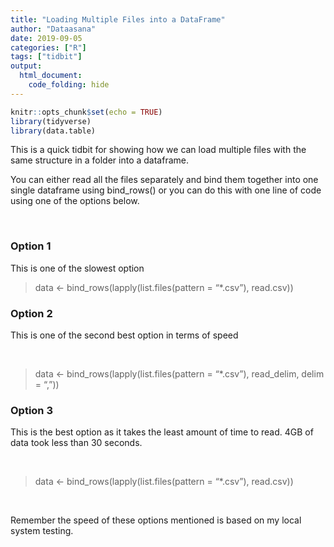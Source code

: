 ```yaml
---
title: "Loading Multiple Files into a DataFrame"
author: "Dataasana"
date: 2019-09-05
categories: ["R"]
tags: ["tidbit"]
output:
  html_document:
    code_folding: hide
---
```


```r

knitr::opts_chunk$set(echo = TRUE)
library(tidyverse)
library(data.table)

```


This is a quick tidbit for showing how we can load multiple files with the same structure in a folder into a dataframe.

You can either read all the files separately and bind them together into one single dataframe using bind_rows() or you can do this with one line of code using one of the options below.

<br>

### Option 1

This is one of the slowest option
<br>

> data <- bind_rows(lapply(list.files(pattern = "*.csv"), read.csv))



### Option 2

This is one of the second best option in terms of speed

<br>

> data <- bind_rows(lapply(list.files(pattern = "*.csv"), read_delim, delim = ","))


### Option 3

This is the best option as it takes the least amount of time to read. 4GB of data took less than 30 seconds.

<br>

> data <- bind_rows(lapply(list.files(pattern = "*.csv"), read.csv))


<br>

Remember the speed of these options mentioned is based on my local system testing.